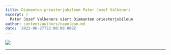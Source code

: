 ```yaml
---
title: Diamanten priesterjubileum Pater Jozef Valkeners
excerpt: |
  Pater Jozef Valkeners viert Diamanten priesterjubileum
author: content/authors/napolean.md
date: '2022-06-27T22:00:00.000Z'
---
```


![](https://res.cloudinary.com/stfranciscusheverlee/image/upload/v1657132170/Pater\_Jozef\_vuzh5s.jpg "")

***
